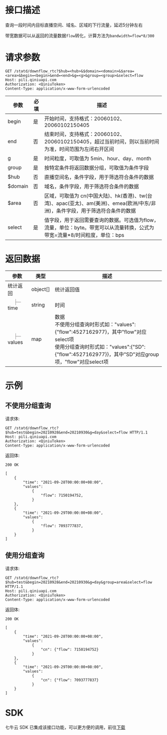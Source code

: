 # 接口描述

查询一段时间内目标直播空间、域名、区域的下行流量，延迟5分钟左右

带宽数据可以从返回的流量数据`flow`转化，计算方法为`bandwidth=flow*8/300`

# 请求参数

```
GET /statd/downflow_rtc?$hub=<hub>&$domain=<domain>&$area=<area>&begin=<begin>&end=<end>&g=<g>&group=<group>&select=flow
Host: pili.qiniuapi.com 
Authorization: <QiniuToken>
Content-Type: application/x-www-form-urlencoded 
```

| 参数        | 必填 | 描述                                                            |
|-----------|----|---------------------------------------------------------------|
|  begin    | 是  | 开始时间，支持格式：20060102、20060102150405                             |
|  end      | 否  | 结束时间，支持格式：20060102、20060102150405，超过当前时间，则以当前时间为准，时间范围为左闭右开区间 |
|  g        | 是  | 时间粒度，可取值为 5min、hour、day、month                                 |
|  group    | 是  | 按特定条件将返回数据分组，可取值为条件字段                                         |
| $hub      | 否  | 直播空间名，条件字段，用于筛选符合条件的数据          |
| $domain   | 否  | 域名，条件字段，用于筛选符合条件的数据            |
| $area     | 否  | 区域，可取值为 cn(中国大陆)、hk(香港)、tw(台湾)、apac(亚太)、am(美洲)、emea(欧洲/中东/非洲)，条件字段，用于筛选符合条件的数据 |
|  select   | 是  | 值字段，用于返回需要查询的数据。可选值为flow，流量，单位：byte。带宽可以从流量转换，公式为 带宽=流量*8/时间粒度，单位：bps       |


# 返回数据

<html>
 <head></head>
 <body>
  <table> 
   <thead class="ant-table-thead"> 
    <tr> 
     <th key="name">参数</th>
    <th key="type">类型</th>
     <th key="desc">描述</th>
    </tr> 
   </thead>
   <tbody classname="ant-table-tbody">
    <tr key="0-0">
     <td key="0"><span style="padding-left: 0px"><span style="color: #8c8a8a"></span> 统计返回</span></td>
     <td key="1"><span>object[]</span></td>
     <td key="2"><span style="white-space: pre-wrap">统计返回值</span></td>
    </tr>
    <tr key="0-0-1">
     <td key="0"><span style="padding-left: 20px"><span style="color: #8c8a8a">├─</span> time</span></td>
     <td key="1"><span>string</span></td>
     <td key="2"><span style="white-space: pre-wrap">时间</span></td>
    </tr>
    <tr key="0-0-2">
     <td key="0"><span style="padding-left: 20px"><span style="color: #8c8a8a">├─</span> values</span></td>
     <td key="1"><span>map</span></td>
     <td key="2"><span style="white-space: pre-wrap">数据<br>不使用分组查询时形式如："values":{"flow":4527162977}，其中"flow"对应select项<br>使用分组查询时形式如："values":{"SD":{"flow":4527162977}}，其中"SD"对应group项，"flow"对应select项</br></span></td>
    </tr> 
   </tbody> 
  </table> 
 </body>
</html>

# 示例

## 不使用分组查询

请求体:

```
GET /statd/downflow_rtc?$hub=test&begin=20210928&end=20210930&g=day&select=flow HTTP/1.1
Host: pili.qiniuapi.com 
Authorization: <QiniuToken> 
Content-Type: application/x-www-form-urlencoded 
```

返回体:

```
200 OK

[
    {
        "time": "2021-09-28T00:00:00+08:00",
        "values":
            {
                "flow": 7150194752,
            }
    },
    {
        "time": "2021-09-29T00:00:00+08:00",
        "values":
            {
                "flow": 7093777837,
            }
    }
]
```

## 使用分组查询

请求体:

```
GET /statd/downflow_rtc?$hub=test&begin=20210928&end=20210930&g=day&group=area&select=flow HTTP/1.1
Host: pili.qiniuapi.com 
Authorization: <QiniuToken>
Content-Type: application/x-www-form-urlencoded 
```

返回体:

```
200 OK

[
    {
        "time": "2021-09-28T00:00:00+08:00",
        "values":
            {
                "cn": {"flow": 7150194752}
            }
    },
    {
        "time": "2021-09-29T00:00:00+08:00",
        "values":
            {
                "cn": {"flow": 7093777837}
            }
    }
]
```

# SDK

七牛云 SDK 已集成该接口功能，可以更方便的调用，前往[下载](https://github.com/qiniu/go-sdk)